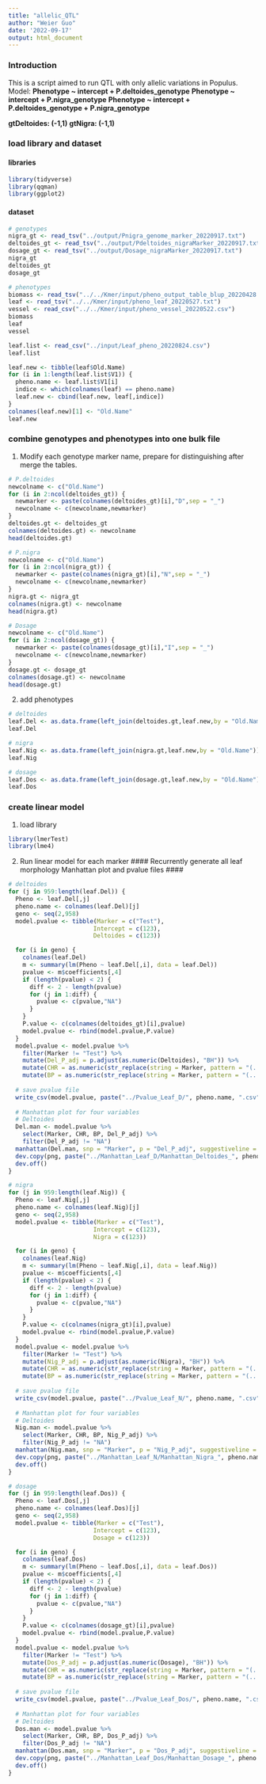 ```yaml
---
title: "allelic_QTL"
author: "Weier Guo"
date: '2022-09-17'
output: html_document
---
```


### Introduction ###
This is a script aimed to run QTL with only allelic variations in Populus. 
Model:
**Phenotype ~ intercept + P.deltoides_genotype**
**Phenotype ~ intercept + P.nigra_genotype**
**Phenotype ~ intercept + P.deltoides_genotype + P.nigra_genotype**

**gtDeltoides: (-1,1)**
**gtNigra: (-1,1)**

### load library and dataset ###
#### libraries ####
```r
library(tidyverse)
library(qqman)
library(ggplot2)
```

#### dataset ####
```r
# genotypes
nigra_gt <- read_tsv("../output/Pnigra_genome_marker_20220917.txt")
deltoides_gt <- read_tsv("../output/Pdeltoides_nigraMarker_20220917.txt")
dosage_gt <- read_tsv("../output/Dosage_nigraMarker_20220917.txt")
nigra_gt
deltoides_gt
dosage_gt
```

```r
# phenotypes
biomass <- read_tsv("../../Kmer/input/pheno_output_table_blup_20220428.txt")
leaf <- read_tsv("../../Kmer/input/pheno_leaf_20220527.txt")
vessel <- read_csv("../../Kmer/input/pheno_vessel_20220522.csv")
biomass
leaf
vessel
```


```r
leaf.list <- read_csv("../input/Leaf_pheno_20220824.csv")
leaf.list
```


```r
leaf.new <- tibble(leaf$Old.Name)
for (i in 1:length(leaf.list$V1)) {
  pheno.name <- leaf.list$V1[i]
  indice <- which(colnames(leaf) == pheno.name)
  leaf.new <- cbind(leaf.new, leaf[,indice])
}
colnames(leaf.new)[1] <- "Old.Name"
leaf.new
```

### combine genotypes and phenotypes into one bulk file ###
1. Modify each genotype marker name, prepare for distinguishing after merge the tables.
```r
# P.deltoides
newcolname <- c("Old.Name")
for (i in 2:ncol(deltoides_gt)) {
  newmarker <- paste(colnames(deltoides_gt)[i],"D",sep = "_")
  newcolname <- c(newcolname,newmarker)
}
deltoides.gt <- deltoides_gt
colnames(deltoides.gt) <- newcolname
head(deltoides.gt)
```

```r
# P.nigra
newcolname <- c("Old.Name")
for (i in 2:ncol(nigra_gt)) {
  newmarker <- paste(colnames(nigra_gt)[i],"N",sep = "_")
  newcolname <- c(newcolname,newmarker)
}
nigra.gt <- nigra_gt
colnames(nigra.gt) <- newcolname
head(nigra.gt)
```

```r
# Dosage
newcolname <- c("Old.Name")
for (i in 2:ncol(dosage_gt)) {
  newmarker <- paste(colnames(dosage_gt)[i],"I",sep = "_")
  newcolname <- c(newcolname,newmarker)
}
dosage.gt <- dosage_gt
colnames(dosage.gt) <- newcolname
head(dosage.gt)
```




2. add phenotypes
```r
# deltoides
leaf.Del <- as.data.frame(left_join(deltoides.gt,leaf.new,by = "Old.Name"))
leaf.Del
```

```r
# nigra
leaf.Nig <- as.data.frame(left_join(nigra.gt,leaf.new,by = "Old.Name"))
leaf.Nig
```

```r
# dosage
leaf.Dos <- as.data.frame(left_join(dosage.gt,leaf.new,by = "Old.Name"))
leaf.Dos
```


### create linear model ###
1. load library
```r
library(lmerTest)
library(lme4)
```


2. Run linear model for each marker
#### Recurrently generate all leaf morphology Manhattan plot and pvalue files ####
```r
# deltoides
for (j in 959:length(leaf.Del)) {
  Pheno <- leaf.Del[,j]
  pheno.name <- colnames(leaf.Del)[j]
  geno <- seq(2,958)
  model.pvalue <- tibble(Marker = c("Test"), 
                        Intercept = c(123), 
                        Deltoides = c(123))

  for (i in geno) {
    colnames(leaf.Del)
    m <- summary(lm(Pheno ~ leaf.Del[,i], data = leaf.Del))
    pvalue <- m$coefficients[,4]
    if (length(pvalue) < 2) {
      diff <- 2 - length(pvalue)
      for (j in 1:diff) {
        pvalue <- c(pvalue,"NA")
      }
    }
    P.value <- c(colnames(deltoides_gt)[i],pvalue)
    model.pvalue <- rbind(model.pvalue,P.value)
  }
  model.pvalue <- model.pvalue %>% 
    filter(Marker != "Test") %>%
    mutate(Del_P_adj = p.adjust(as.numeric(Deltoides), "BH")) %>%
    mutate(CHR = as.numeric(str_replace(string = Marker, pattern = "(...)(..)_(.*)_(.*)",replacement = "\\2"))) %>%
    mutate(BP = as.numeric(str_replace(string = Marker, pattern = "(...)(..)_(.*)_(.*)", replacement = "\\3")))
  
  # save pvalue file
  write_csv(model.pvalue, paste("../Pvalue_Leaf_D/", pheno.name, ".csv", sep = ""))
  
  # Manhattan plot for four variables
  # Deltoides
  Del.man <- model.pvalue %>%
    select(Marker, CHR, BP, Del_P_adj) %>%
    filter(Del_P_adj != "NA")
  manhattan(Del.man, snp = "Marker", p = "Del_P_adj", suggestiveline = -log10(0.05), genomewideline =-log10(0.1), main = paste("Manhattan_Deltoides", pheno.name, sep = "_"))
  dev.copy(png, paste("../Manhattan_Leaf_D/Manhattan_Deltoides_", pheno.name, ".png", sep = ""), width = 500, height = 300)
  dev.off()
}

```



```r
# nigra
for (j in 959:length(leaf.Nig)) {
  Pheno <- leaf.Nig[,j]
  pheno.name <- colnames(leaf.Nig)[j]
  geno <- seq(2,958)
  model.pvalue <- tibble(Marker = c("Test"), 
                        Intercept = c(123), 
                        Nigra = c(123))

  for (i in geno) {
    colnames(leaf.Nig)
    m <- summary(lm(Pheno ~ leaf.Nig[,i], data = leaf.Nig))
    pvalue <- m$coefficients[,4]
    if (length(pvalue) < 2) {
      diff <- 2 - length(pvalue)
      for (j in 1:diff) {
        pvalue <- c(pvalue,"NA")
      }
    }
    P.value <- c(colnames(nigra_gt)[i],pvalue)
    model.pvalue <- rbind(model.pvalue,P.value)
  }
  model.pvalue <- model.pvalue %>% 
    filter(Marker != "Test") %>%
    mutate(Nig_P_adj = p.adjust(as.numeric(Nigra), "BH")) %>%
    mutate(CHR = as.numeric(str_replace(string = Marker, pattern = "(...)(..)_(.*)_(.*)",replacement = "\\2"))) %>%
    mutate(BP = as.numeric(str_replace(string = Marker, pattern = "(...)(..)_(.*)_(.*)", replacement = "\\3")))
  
  # save pvalue file
  write_csv(model.pvalue, paste("../Pvalue_Leaf_N/", pheno.name, ".csv", sep = ""))
  
  # Manhattan plot for four variables
  # Deltoides
  Nig.man <- model.pvalue %>%
    select(Marker, CHR, BP, Nig_P_adj) %>%
    filter(Nig_P_adj != "NA")
  manhattan(Nig.man, snp = "Marker", p = "Nig_P_adj", suggestiveline = -log10(0.05), genomewideline =-log10(0.1), main = paste("Manhattan_Nigra", pheno.name, sep = "_"))
  dev.copy(png, paste("../Manhattan_Leaf_N/Manhattan_Nigra_", pheno.name, ".png", sep = ""), width = 500, height = 300)
  dev.off()
}

```


```r
# dosage
for (j in 959:length(leaf.Dos)) {
  Pheno <- leaf.Dos[,j]
  pheno.name <- colnames(leaf.Dos)[j]
  geno <- seq(2,958)
  model.pvalue <- tibble(Marker = c("Test"), 
                        Intercept = c(123), 
                        Dosage = c(123))

  for (i in geno) {
    colnames(leaf.Dos)
    m <- summary(lm(Pheno ~ leaf.Dos[,i], data = leaf.Dos))
    pvalue <- m$coefficients[,4]
    if (length(pvalue) < 2) {
      diff <- 2 - length(pvalue)
      for (j in 1:diff) {
        pvalue <- c(pvalue,"NA")
      }
    }
    P.value <- c(colnames(dosage_gt)[i],pvalue)
    model.pvalue <- rbind(model.pvalue,P.value)
  }
  model.pvalue <- model.pvalue %>% 
    filter(Marker != "Test") %>%
    mutate(Dos_P_adj = p.adjust(as.numeric(Dosage), "BH")) %>%
    mutate(CHR = as.numeric(str_replace(string = Marker, pattern = "(...)(..)_(.*)_(.*)",replacement = "\\2"))) %>%
    mutate(BP = as.numeric(str_replace(string = Marker, pattern = "(...)(..)_(.*)_(.*)", replacement = "\\3")))
  
  # save pvalue file
  write_csv(model.pvalue, paste("../Pvalue_Leaf_Dos/", pheno.name, ".csv", sep = ""))
  
  # Manhattan plot for four variables
  # Deltoides
  Dos.man <- model.pvalue %>%
    select(Marker, CHR, BP, Dos_P_adj) %>%
    filter(Dos_P_adj != "NA")
  manhattan(Dos.man, snp = "Marker", p = "Dos_P_adj", suggestiveline = -log10(0.05), genomewideline =-log10(0.1), main = paste("Manhattan_Dosage", pheno.name, sep = "_"))
  dev.copy(png, paste("../Manhattan_Leaf_Dos/Manhattan_Dosage_", pheno.name, ".png", sep = ""), width = 500, height = 300)
  dev.off()
}

```



